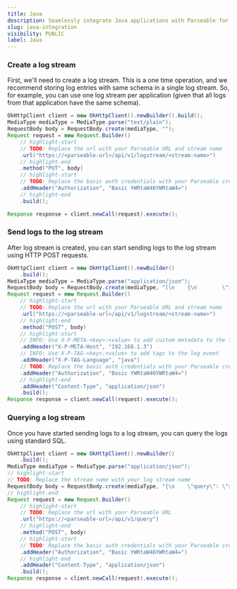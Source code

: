 ```yaml
---
title: Java
description: Seamlessly integrate Java applications with Parseable for streamlined data management and enhanced performance. Get started today!
slug: java-integration
visibility: PUBLIC
label: Java
---
```


<head>
<title>Java Application Integration to Parseable | Parseable</title>
<meta charSet="utf-8" />
<meta name="twitter:card" content="summary" />
</head>


### Create a log stream

First, we'll need to create a log stream. This is a one time operation, and we recommend storing log entries with same schema in a single log stream. So, for example, you can use one log stream per application (given that all logs from that application have the same schema).

```java showLineNumbers
OkHttpClient client = new OkHttpClient().newBuilder().build();
MediaType mediaType = MediaType.parse("text/plain");
RequestBody body = RequestBody.create(mediaType, "");
Request request = new Request.Builder()
    // highlight-start 
    // TODO: Replace the url with your Parseable URL and stream name
    .url("https://<parseable-url>/api/v1/logstream/<stream-name>")
    // highlight-end
    .method("PUT", body)
    // highlight-start 
    // TODO: Replace the basic auth credentials with your Parseable credentials
    .addHeader("Authorization", "Basic YWRtaW46YWRtaW4=")
    // highlight-end
    .build();

Response response = client.newCall(request).execute();
```

### Send logs to the log stream

After log stream is created, you can start sending logs to the log stream using HTTP POST requests.


```java showLineNumbers
OkHttpClient client = new OkHttpClient().newBuilder()
    .build();
MediaType mediaType = MediaType.parse("application/json");
RequestBody body = RequestBody.create(mediaType, "[\n    {\n        \"id\": \"434a5f5e-2f5f-11ed-a261-asdasdafgdfd\",\n        \"datetime\": \"24/Jun/2022:14:12:15 +0000\",\n        \"host\": \"153.10.110.81\", \n        \"user-identifier\": \"Mozilla/5.0 (Windows NT 6.1; Win64; x64; rv:64.0) Gecko/20100101 Firefox/64.0\", \n        \"method\": \"PUT\", \n        \"status\": 500, \n        \"referrer\": \"http://www.google.com/\"\n    }\n]");
Request request = new Request.Builder()
    // highlight-start
    // TODO: Replace the url with your Parseable URL and stream name
    .url("https://<parseable-url>/api/v1/logstream/<stream-name>")
    // highlight-end
    .method("POST", body)
    // highlight-start
    // INFO: Use X-P-META-<key>:<value> to add custom metadata to the log event
    .addHeader("X-P-META-Host", "192.168.1.3")
    // INFO: Use X-P-TAG-<key>:<value> to add tags to the log event
    .addHeader("X-P-TAG-Language", "java")
    // TODO: Replace the basic auth credentials with your Parseable credentials
    .addHeader("Authorization", "Basic YWRtaW46YWRtaW4=")
    // highlight-end
    .addHeader("Content-Type", "application/json")
    .build();
Response response = client.newCall(request).execute();
```


### Querying a log stream

Once you have started sending logs to a log stream, you can query the logs using standard SQL.

```java showLineNumbers
OkHttpClient client = new OkHttpClient().newBuilder()
    .build();
MediaType mediaType = MediaType.parse("application/json");
// highlight-start
// TODO: Replace the stream name with your log stream name
RequestBody body = RequestBody.create(mediaType, "{\n    \"query\": \"select * from <stream-name>\",\n    \"startTime\": \"2022-09-10T08:20:00+00:00\",\n    \"endTime\": \"2022-09-10T08:20:31+00:00\"\n}\n");
// highlight-end
Request request = new Request.Builder()
    // highlight-start
    // TODO: Replace the url with your Parseable URL
    .url("https://<parseable-url>/api/v1/query")
    // highlight-end
    .method("POST", body)
    // highlight-start
    // TODO: Replace the basic auth credentials with your Parseable credentials
    .addHeader("Authorization", "Basic YWRtaW46YWRtaW4=")
    // highlight-end
    .addHeader("Content-Type", "application/json")
    .build();
Response response = client.newCall(request).execute();
```
